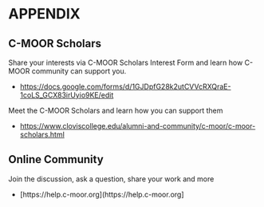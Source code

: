 # APPENDIX

## C-MOOR Scholars

Share your interests via C-MOOR Scholars Interest Form and learn how C-MOOR community can support you.

- [https://docs.google.com/forms/d/1GJDpfG28k2utCVVcRXQraE-1coLS_GCX83irUyio9KE/edit](https://docs.google.com/forms/d/1GJDpfG28k2utCVVcRXQraE-1coLS_GCX83irUyio9KE/edit)

Meet the C-MOOR Scholars and learn how you can support them

- [https://www.cloviscollege.edu/alumni-and-community/c-moor/c-moor-scholars.html](https://www.cloviscollege.edu/alumni-and-community/c-moor/c-moor-scholars.html)

## Online Community

Join the discussion, ask a question, share your work and more

- [https://help.c-moor.org](https://help.c-moor.org]
